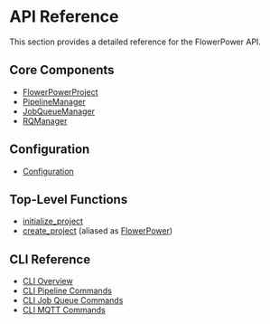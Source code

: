 # API Reference

This section provides a detailed reference for the FlowerPower API.

## Core Components

-   [FlowerPowerProject](./flowerpowerproject.qmd)
-   [PipelineManager](./pipelinemanager.qmd)
-   [JobQueueManager](./jobqueuemanager.qmd)
-   [RQManager](./rqmanager.qmd)

## Configuration

-   [Configuration](./configuration.qmd)

## Top-Level Functions

-   [initialize_project](./initialize_project.qmd)
-   [create_project](./create_project.qmd) (aliased as [FlowerPower](./flowerpower.qmd))

## CLI Reference

-   [CLI Overview](./cli.qmd)
-   [CLI Pipeline Commands](./cli_pipeline.qmd)
-   [CLI Job Queue Commands](./cli_job_queue.qmd)
-   [CLI MQTT Commands](./cli_mqtt.qmd)